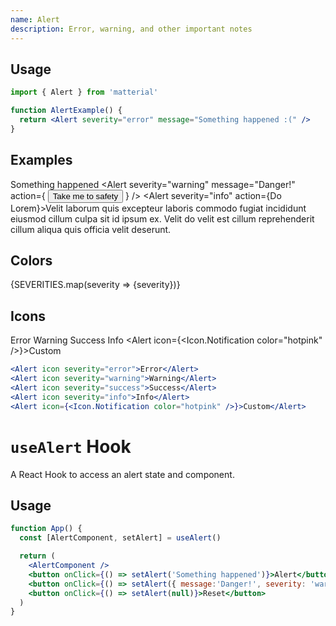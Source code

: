 ```yaml
---
name: Alert
description: Error, warning, and other important notes
---
```


## Usage

```jsx
import { Alert } from 'matterial'

function AlertExample() {
  return <Alert severity="error" message="Something happened :(" />
}
```

## Examples

<Alert severity="error" label="Critical Error" type="assertive">Something happened</Alert>
<Alert
  severity="warning"
  message="Danger!"
  action={
    <Button variant="contained" color="warning">Take me to safety</Button>
  }
/>
<Alert severity="success" label="OK" message="Well done" />
<Alert severity="info" action={<Link href="/">Do Lorem</Link>}>Velit laborum quis excepteur laboris commodo fugiat incididunt eiusmod cillum culpa sit id ipsum ex.</Alert>
<Alert dismiss>Velit do velit est cillum reprehenderit cillum aliqua quis officia velit deserunt.</Alert>

## Colors

<Container row>
  {SEVERITIES.map(severity => <Alert key={severity} severity={severity} label={false} style={{margin:0}}>{severity}</Alert>)}
</Container>

## Icons

<Alert icon severity="error">Error</Alert>
<Alert icon severity="warning">Warning</Alert>
<Alert icon severity="success">Success</Alert>
<Alert icon severity="info">Info</Alert>
<Alert icon={<Icon.Notification color="hotpink" />}>Custom</Alert>

```jsx
<Alert icon severity="error">Error</Alert>
<Alert icon severity="warning">Warning</Alert>
<Alert icon severity="success">Success</Alert>
<Alert icon severity="info">Info</Alert>
<Alert icon={<Icon.Notification color="hotpink" />}>Custom</Alert>
```

# `useAlert` Hook

A React Hook to access an alert state and component.

## Usage

```jsx
function App() {
  const [AlertComponent, setAlert] = useAlert()

  return (
    <AlertComponent />
    <button onClick={() => setAlert('Something happened')}>Alert</button>
    <button onClick={() => setAlert({ message:'Danger!', severity: 'warning' })}>Danger</button>
    <button onClick={() => setAlert(null)}>Reset</button>
  )
}
```

